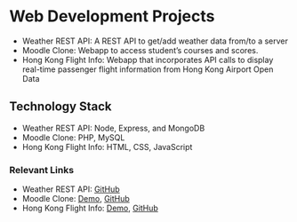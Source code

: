 # Web Development Projects

- Weather REST API: A REST API to get/add weather data from/to a server
- Moodle Clone: Webapp to access student’s courses and scores. 
- Hong Kong Flight Info: Webapp that incorporates API calls to display real-time passenger flight information from Hong Kong Airport Open Data

## Technology Stack

- Weather REST API: Node, Express, and MongoDB
- Moodle Clone: PHP, MySQL
- Hong Kong Flight Info: HTML, CSS, JavaScript

### Relevant Links

- Weather REST API: [GitHub](https://github.com/davehenokhliong/webdev/tree/main/mern-fundamentals)
- Moodle Clone: [Demo](https://youtu.be/PX02-Zqhin4), [GitHub](https://github.com/davehenokhliong/webdev/tree/main/php-mysql-fundamentals)
- Hong Kong Flight Info: [Demo](https://youtu.be/mZHPQx-GQ_k), [GitHub](https://github.com/davehenokhliong/webapp-api)
